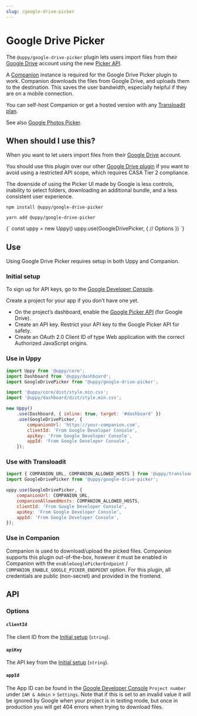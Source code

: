 ```yaml
---
slug: /google-drive-picker
---
```




# Google Drive Picker

The `@uppy/google-drive-picker` plugin lets users import files from their
[Google Drive](https://drive.google.com) account using the new
[Picker API](https://developers.google.com/drive/picker).

A [Companion](/docs/companion) instance is required for the Google Drive Picker
plugin to work. Companion downloads the files from Google Drive, and uploads
them to the destination. This saves the user bandwidth, especially helpful if
they are on a mobile connection.

You can self-host Companion or get a hosted version with any
[Transloadit plan](https://transloadit.com/pricing/).

See also [Google Photos Picker](./google-photos-picker.mdx).

## When should I use this?

When you want to let users import files from their
[Google Drive](https://drive.google.com) account.

You should use this plugin over our other
[Google Drive plugin](/docs/google-drive) if you want to avoid using a
restricted API scope, which requires CASA Tier 2 compliance.

The downside of using the Picker UI made by Google is less controls, inability
to select folders, downloading an additional bundle, and a less consistent user
experience.

<Tabs>
  <TabItem value="npm" label="NPM" default>

```shell
npm install @uppy/google-drive-picker
```

  </TabItem>

  <TabItem value="yarn" label="Yarn">

```shell
yarn add @uppy/google-drive-picker
```

  </TabItem>

  <TabItem value="cdn" label="CDN">
    <UppyCdnExample>
      {`
        const uppy = new Uppy()
        uppy.use(GoogleDrivePicker, {
          // Options
        })
      `}
    </UppyCdnExample>
  </TabItem>
</Tabs>

## Use

Using Google Drive Picker requires setup in both Uppy and Companion.

### Initial setup

To sign up for API keys, go to the
[Google Developer Console](https://console.developers.google.com/).

Create a project for your app if you don’t have one yet.

- On the project’s dashboard, enable the
  [Google Picker API](https://console.cloud.google.com/apis/library/picker.googleapis.com)
  (for Google Drive).
- Create an API key. Restrict your API key to the Google Picker API for safety.
- Create an OAuth 2.0 Client ID of type Web application with the correct
  Authorized JavaScript origins.

### Use in Uppy

```js {10-13} showLineNumbers
import Uppy from '@uppy/core';
import Dashboard from '@uppy/dashboard';
import GoogleDrivePicker from '@uppy/google-drive-picker';

import '@uppy/core/dist/style.min.css';
import '@uppy/dashboard/dist/style.min.css';

new Uppy()
	.use(Dashboard, { inline: true, target: '#dashboard' })
	.use(GoogleDrivePicker, {
		companionUrl: 'https://your-companion.com',
		clientId: 'From Google Developer Console',
		apiKey: 'From Google Developer Console',
		appId: 'From Google Developer Console',
	});
```

### Use with Transloadit

```js
import { COMPANION_URL, COMPANION_ALLOWED_HOSTS } from '@uppy/transloadit';
import GoogleDrivePicker from '@uppy/google-drive-picker';

uppy.use(GoogleDrivePicker, {
	companionUrl: COMPANION_URL,
	companionAllowedHosts: COMPANION_ALLOWED_HOSTS,
	clientId: 'From Google Developer Console',
	apiKey: 'From Google Developer Console',
	appId: 'From Google Developer Console',
});
```

### Use in Companion

Companion is used to download/upload the picked files. Companion supports this
plugin out-of-the-box, however it must be enabled in Companion with the
`enableGooglePickerEndpoint` / `COMPANION_ENABLE_GOOGLE_PICKER_ENDPOINT` option.
For this plugin, all credentials are public (non-secret) and provided in the
frontend.

## API

### Options

<CompanionOptions />

#### `clientId`

The client ID from the [Initial setup](#initial-setup) (`string`).

#### `apiKey`

The API key from the [Initial setup](#initial-setup) (`string`).

#### `appId`

The App ID can be found in the
[Google Developer Console](https://console.developers.google.com)
`Project number` under `IAM & Admin` > `Settings`. Note that if this is set to
an invalid value it will be ignored by Google when your project is in testing
mode, but once in production you will get 404 errors when trying to download
files.
